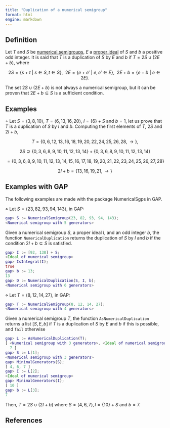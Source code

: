 ```yaml
---
title: "Duplication of a numerical semigroup"
format: html
engine: markdown
---
```


<!--  -->

## Definition

Let $T$ and $S$ be [numerical semigroups](../Basic-concepts/Numerical-semigroup.qmd), $E$ a [proper ideal](../Ideals-NS/Proper-ideal.qmd) of $S$ and $b$ a positive odd integer. It is said that $T$ is a duplication of $S$ by $E$ and $b$ if $T = 2S \cup (2E + b)$, where

$$
2S = \{s + t ~ | ~ s \in S, t \in S\}, ~~ 2E = \{e + e' ~ | ~ e,e' \in E\}, ~~ 2E + b = \{e + b ~ | ~ e \in 2E\}.
$$

The set $2S \cup (2E + b)$ is not always a numerical semigroup, but it can be proven that $2E + b \subseteq S$ is a sufficient condition.

## Examples

$\circ$ Let $S = \langle 3, 8, 10 \rangle, ~ T = \langle 6, 13, 16, 20 \rangle$, $I = \{6\} + S$ and $b = 1$, let us prove that $T$ is a duplication of $S$ by $I$ and $b$. Computing the first elements of $T$, $2S$ and $2I + b$,

$$
T = \{0, 6, 12, 13, 16, 18, 19, 20, 22, 24, 25, 26, 28, \rightarrow\},
$$

$$
2S \supseteq \{0, 3, 6, 8, 9, 10, 11, 12, 13, 14\} + \{0, 3, 6, 8, 9, 10, 11, 12, 13, 14\}
$$

$$
= \{0, 3, 6, 8, 9, 10, 11, 12, 13, 14, 15, 16, 17, 18, 19, 20, 21, 22, 23, 24, 25, 26, 27, 28 \}
$$

$$
2I + b = \{13, 16, 19, 21, \rightarrow \}
$$

## Examples with GAP

The following examples are made with the package NumericalSgps in GAP.

$\diamond$ Let $S = \langle 23, 82, 93, 94, 143 \rangle$, in GAP:

``` gap
gap> S := NumericalSemigroup(23, 82, 93, 94, 143);
<Numerical semigroup with 5 generators>
```

Given a numerical semigroup $S$, a proper ideal $I$, and an odd integer $b$, the function `NumericalDuplication` returns the duplication of $S$ by $I$ and $b$ if the condition $2I + b \subseteq S$ is satisfied.

``` gap
gap> I := [92, 138] + S;
<Ideal of numerical semigroup>
gap> IsIntegral(I);
true
gap> b := 13;
13
gap> D := NumericalDuplication(S, I, b);
<Numerical semigroup with 6 generators>
```

$\diamond$ Let $T = \langle 8, 12, 14, 27 \rangle$, in GAP:

``` gap
gap> T := NumericalSemigroup(8, 12, 14, 27);
<Numerical semigroup with 4 generators>
```

Given a numerical semigroup $T$, the function `AsNumericalDuplication` returns a list $[S, E, b]$ if $T$ is a duplication of $S$ by $E$ and $b$ if this is possible, and `fail` otherwise

``` gap
gap> L := AsNumericalDuplication(T);
[ <Numerical semigroup with 3 generators>, <Ideal of numerical semigroup>,
  7 ]
gap> S := L[1];
<Numerical semigroup with 3 generators>
gap> MinimalGenerators(S);
[ 4, 6, 7 ]
gap> I := L[2];
<Ideal of numerical semigroup>
gap> MinimalGenerators(I);
[ 10 ]
gap> b := L[3];
7
```

Then, $T = 2S \cup (2I + b)$ where $S = \langle 4, 6, 7 \rangle, I = \{10\} + S$ and $b = 7$.

## References
